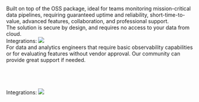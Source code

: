 <CardGroup cols={2}>
  <Card
    title="Elementary Cloud Platform"
    icon="cloud"
    iconType="solid"
    href="https://elementary-data.frontegg.com/oauth/account/sign-up"
  >
    <br />
        Built on top of the OSS package, ideal for teams monitoring mission-critical data pipelines, requiring guaranteed uptime and reliability, short-time-to-value, advanced features, collaboration, and professional support.
    <br />
        The solution is secure by design, and requires no access to your data from cloud.
    <br />
    Integrations:
    <img
      noZoom
      src="https://res.cloudinary.com/dvmtceykh/image/upload/v1707746572/iyy9nphkzdhdpqtnb8ja.png"
    />
  </Card>
  <Card
    title="Elementary OSS Package"
    icon="square-terminal"
    iconType="solid"
  >
    <br />
        For data and analytics engineers that require basic observability capabilities or for evaluating features without vendor approval. Our community can provide great support if needed.  
    <br /><br /><br /><br /><br />
    Integrations:
    <img
      noZoom
      src="https://res.cloudinary.com/dvmtceykh/image/upload/v1707746410/encvcaotq7gw0u4iycew.png"
    />
  </Card>
</CardGroup>
